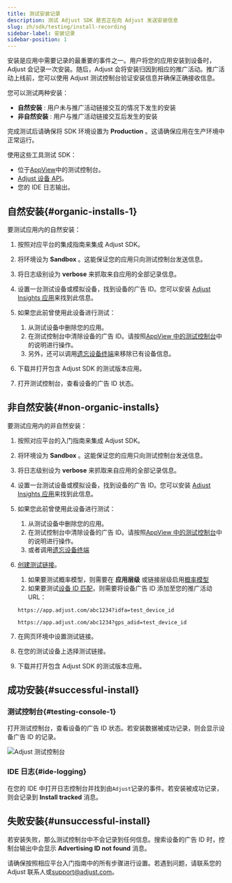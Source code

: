 ```yaml
---
title: 测试安装记录
description: 测试 Adjust SDK 是否正在向 Adjust 发送安装信息
slug: zh/sdk/testing/install-recording
sidebar-label: 安装记录
sidebar-position: 1
---
```


安装是应用中需要记录的最重要的事件之一。用户将您的应用安装到设备时，Adjust 会记录一次安装。随后，Adjust 会将安装归因到相应的推广活动。推广活动上线前，您可以使用 Adjust 测试控制台验证安装信息并确保正确接收信息。

您可以测试两种安装：

- **自然安装** : 用户未与推广活动链接交互的情况下发生的安装
- **非自然安装** : 用户与推广活动链接交互后发生的安装

<Callout type="important">

完成测试后请确保将 SDK 环境设置为 **Production** 。这请确保应用在生产环境中正常运行。

</Callout>

使用这些工具测试 SDK：

- 位于[AppView](https://help.adjust.com/zh/article/testing-console)中的测试控制台。
- [Adjust 设备 API](/zh/api/device-api/inspect)。
- 您的 IDE 日志输出。

## 自然安装\{\#organic\-installs\-1\}

要测试应用内的自然安装：

1. 按照对应平台的集成指南来集成 Adjust SDK。
2. 将环境设为 **Sandbox** 。这能保证您的应用只向测试控制台发送信息。
3. 将日志级别设为 **verbose** 来抓取来自应用的全部记录信息。
4. 设置一台测试设备或模拟设备，找到设备的广告 ID。您可以安装 [Adjust Insights 应用](https://apps.apple.com/us/app/adjust-insights/id1125517808)来找到此信息。
5. 如果您此前曾使用此设备进行测试：

   1. 从测试设备中删除您的应用。
   2. 在测试控制台中清除设备的广告 ID。请按照[AppView 中的测试控制台](https://help.adjust.com/zh/article/testing-console#forget-device)中的说明进行操作。
   3. 另外，还可以调用[遗忘设备终端](/zh/api/device-api/forget/)来移除已有设备信息。

6. 下载并打开包含 Adjust SDK 的测试版本应用。
7. 打开测试控制台，查看设备的广告 ID 状态。

## 非自然安装\{\#non\-organic\-installs\}

要测试应用内的非自然安装：

1. 按照对应平台的入门指南来集成 Adjust SDK。

2. 将环境设为 **Sandbox** 。这能保证您的应用只向测试控制台发送信息。

3. 将日志级别设为 **verbose** 来抓取来自应用的全部记录信息。

4. 设置一台测试设备或模拟设备，找到设备的广告 ID。您可以安装 [Adjust Insights 应用](https://apps.apple.com/us/app/adjust-insights/id1125517808)来找到此信息。

5. 如果您此前曾使用此设备进行测试：

   1. 从测试设备中删除您的应用。
   2. 在测试控制台中清除设备的广告 ID。请按照[AppView 中的测试控制台](https://help.adjust.com/zh/article/testing-console-suite#forget-device)中的说明进行操作。
   3. 或者调用[遗忘设备终端](/zh/api/device-api/forget/)

6. [创建测试链接](https://help.adjust.com/zh/article/links)。

   1. 如果要测试概率模型，则需要在 **应用层级** 或链接层级启用[概率模型](https://help.adjust.com/zh/article/attribution-settings-app-level)
   2. 如果要测试[设备 ID 匹配](https://help.adjust.com/zh/article/attribution-methods#deterministic-attribution)，则需要将设备广告 ID 添加至您的推广活动 URL：

   ```text
   https://app.adjust.com/abc1234?idfa=test_device_id
   ```

   ```text
   https://app.adjust.com/abc1234?gps_adid=test_device_id
   ```

7. 在网页环境中设置测试链接。

8. 在您的测试设备上选择测试链接。

9. 下载并打开包含 Adjust SDK 的测试版本应用。

## 成功安装\{\#successful\-install\}

### 测试控制台{#testing-console-1}

打开测试控制台，查看设备的广告 ID 状态。若安装数据被成功记录，则会显示设备广告 ID 的记录。

![Adjust 测试控制台](@images/sdk-testing/install/testing-console.png)

### IDE 日志{#ide-logging}

在您的 IDE 中打开日志控制台并找到由`Adjust`记录的事件。若安装被成功记录，则会记录到 **Install tracked** 消息。

## 失败安装\{\#unsuccessful\-install\}

若安装失败，那么测试控制台中不会记录到任何信息。搜索设备的广告 ID 时，控制台输出中会显示 **Advertising ID not found** 消息。

请确保按照相应平台入门指南中的所有步骤进行设置。若遇到问题，请联系您的 Adjust 联系人或[support@adjust.com](mailto:support@adjust.com)。
